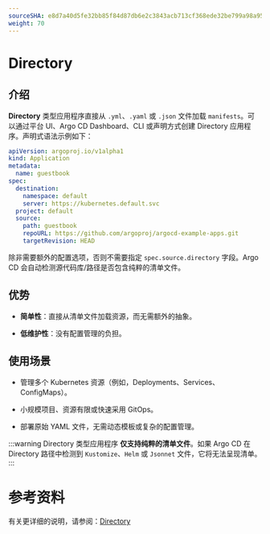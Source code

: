 ```yaml
---
sourceSHA: e8d7a40d5fe32bb85f84d87db6e2c3843acb713cf368ede32be799a98a9547b0
weight: 70
---
```


# Directory

## 介绍

**Directory** 类型应用程序直接从 `.yml`、`.yaml` 或 `.json` 文件加载 `manifests`。可以通过平台 UI、Argo CD Dashboard、CLI 或声明方式创建 Directory 应用程序。声明式语法示例如下：

```yaml
apiVersion: argoproj.io/v1alpha1
kind: Application
metadata:
  name: guestbook
spec:
  destination:
    namespace: default
    server: https://kubernetes.default.svc
  project: default
  source:
    path: guestbook
    repoURL: https://github.com/argoproj/argocd-example-apps.git
    targetRevision: HEAD
```

除非需要额外的配置选项，否则不需要指定 `spec.source.directory` 字段。Argo CD 会自动检测源代码库/路径是否包含纯粹的清单文件。

## 优势

- **简单性**：直接从清单文件加载资源，而无需额外的抽象。

- **低维护性**：没有配置管理的负担。

## 使用场景

- 管理多个 Kubernetes 资源（例如，Deployments、Services、ConfigMaps）。

- 小规模项目、资源有限或快速采用 GitOps。

- 部署原始 YAML 文件，无需动态模板或复杂的配置管理。

:::warning
Directory 类型应用程序 **仅支持纯粹的清单文件**。如果 Argo CD 在 Directory 路径中检测到 `Kustomize`、`Helm` 或 `Jsonnet` 文件，它将无法呈现清单。
:::

# 参考资料

有关更详细的说明，请参阅：[Directory](https://argo-cd.readthedocs.io/en/stable/user-guide/directory/)
